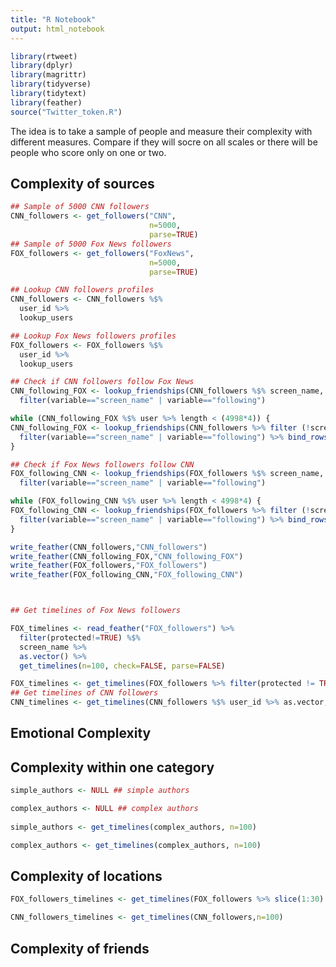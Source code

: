 ```yaml
---
title: "R Notebook"
output: html_notebook
---
```

```r
library(rtweet)
library(dplyr)
library(magrittr)
library(tidyverse)
library(tidytext)
library(feather)
source("Twitter_token.R")
```

The idea is to take a sample of people and measure their complexity with different measures. Compare if they will socre on all scales or there will be people who score only on one or two.

## Complexity of sources

```r
## Sample of 5000 CNN followers
CNN_followers <- get_followers("CNN",
                               n=5000,
                               parse=TRUE)
## Sample of 5000 Fox News followers
FOX_followers <- get_followers("FoxNews",
                               n=5000,
                               parse=TRUE)

## Lookup CNN followers profiles
CNN_followers <- CNN_followers %$%
  user_id %>%
  lookup_users

## Lookup Fox News followers profiles
FOX_followers <- FOX_followers %$%
  user_id %>%
  lookup_users

## Check if CNN followers follow Fox News
CNN_following_FOX <- lookup_friendships(CNN_followers %$% screen_name, "FoxNews") %>%
  filter(variable=="screen_name" | variable=="following")

while (CNN_following_FOX %$% user %>% length < (4998*4)) {
CNN_following_FOX <- lookup_friendships(CNN_followers %>% filter (!screen_name %in% (CNN_following_FOX %>% filter(variable=="screen_name" & relationship!="target") %$% value)) %$% screen_name, "FoxNews") %>%
  filter(variable=="screen_name" | variable=="following") %>% bind_rows(CNN_following_FOX)
}

## Check if Fox News followers follow CNN
FOX_following_CNN <- lookup_friendships(FOX_followers %$% screen_name, "CNN") %>%
  filter(variable=="screen_name" | variable=="following")

while (FOX_following_CNN %$% user %>% length < 4998*4) {
FOX_following_CNN <- lookup_friendships(FOX_followers %>% filter (!screen_name %in% (CNN_following_FOX %>% filter(variable=="screen_name" & relationship!="target") %$% value)) %$% screen_name, "CNN") %>%
  filter(variable=="screen_name" | variable=="following") %>% bind_rows(FOX_following_CNN)
}

write_feather(CNN_followers,"CNN_followers")
write_feather(CNN_following_FOX,"CNN_following_FOX")
write_feather(FOX_followers,"FOX_followers")
write_feather(FOX_following_CNN,"FOX_following_CNN")



## Get timelines of Fox News followers

FOX_timelines <- read_feather("FOX_followers") %>%
  filter(protected!=TRUE) %$%
  screen_name %>%
  as.vector() %>%
  get_timelines(n=100, check=FALSE, parse=FALSE)

FOX_timelines <- get_timelines(FOX_followers %>% filter(protected != TRUE) %$% screen_name %>% as.vector(), n=100)
## Get timelines of CNN followers
CNN_timelines <- get_timelines(CNN_followers %$% user_id %>% as.vector, n=1000)


```

## Emotional Complexity

## Complexity within one category

```r
simple_authors <- NULL ## simple authors

complex_authors <- NULL ## complex authors
  
simple_authors <- get_timelines(complex_authors, n=100)

complex_authors <- get_timelines(complex_authors, n=100)
```

## Complexity of locations

```r
FOX_followers_timelines <- get_timelines(FOX_followers %>% slice(1:30) %$% user_id,n=10)

CNN_followers_timelines <- get_timelines(CNN_followers,n=100)

```

## Complexity of friends

```r

```

